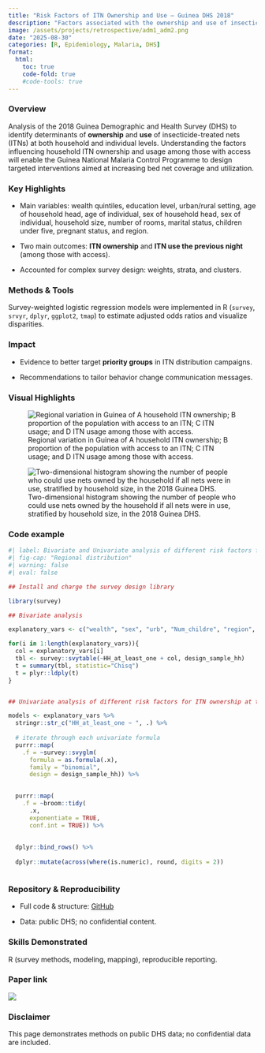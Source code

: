 ```yaml
---
title: "Risk Factors of ITN Ownership and Use – Guinea DHS 2018"
description: "Factors associated with the ownership and use of insecticide-treated nets in Guinea: an analysis of the 2018 Demographic and Health Survey"
image: /assets/projects/retrospective/adm1_adm2.png  
date: "2025-08-30"
categories: [R, Epidemiology, Malaria, DHS]
format:
  html:
    toc: true
    code-fold: true
    #code-tools: true
---
```


### Overview

Analysis of the 2018 Guinea Demographic and Health Survey (DHS) to identify determinants of **ownership** and **use** of insecticide-treated nets (ITNs) at both household and individual levels. Understanding the factors influencing household ITN ownership and usage among those with access will enable the Guinea National Malaria Control Programme to design targeted interventions aimed at increasing bed net coverage and utilization.

### **Key Highlights**

-   Main variables: wealth quintiles, education level, urban/rural setting, age of household head, age of individual, sex of household head, sex of individual, household size, number of rooms, marital status, children under five, pregnant status, and region.

-   Two main outcomes: **ITN ownership** and **ITN use the previous night** (among those with access).

-   Accounted for complex survey design: weights, strata, and clusters.

### **Methods & Tools**

Survey-weighted logistic regression models were implemented in R (`survey`, `srvyr`, `dplyr`, `ggplot2`, `tmap`) to estimate adjusted odds ratios and visualize disparities.

### **Impact**

-   Evidence to better target **priority groups** in ITN distribution campaigns.

-   Recommendations to tailor behavior change communication messages.

### Visual Highlights

![Regional variation in Guinea of A household ITN ownership; B proportion of the population with access to an ITN; C ITN usage; and D ITN usage among those with access.](images/Fichier_8.png)

![Two-dimensional histogram showing the number of people who could use nets owned by the household if all nets were in use, stratified by household size, in the 2018 Guinea DHS.](images/two_dimensionel.png)

### Code example

```r
#| label: Bivariate and Univariate analysis of different risk factors for ITN ownership at the country level
#| fig-cap: "Regional distribution"
#| warning: false
#| eval: false

## Install and charge the survey design library

library(survey)

## Bivariate analysis

explanatory_vars <- c("wealth", "sex", "urb", "Num_childre", "region", "rooms", "hh_size", "Edu", "head_age", "Marital")

for(i in 1:length(explanatory_vars)){
  col = explanatory_vars[i]
  tbl <- survey::svytable(~HH_at_least_one + col, design_sample_hh)
  t = summary(tbl, statistic="Chisq")
  t = plyr::ldply(t)
}


## Univariate analysis of different risk factors for ITN ownership at the country level 

models <- explanatory_vars %>%      
  stringr::str_c("HH_at_least_one ~ ", .) %>%      
  
  # iterate through each univariate formula
  purrr::map(                               
    .f = ~survey::svyglm(                      
      formula = as.formula(.x),      
      family = "binomial",           
      design = design_sample_hh)) %>%       
  

  purrr::map(
    .f = ~broom::tidy(
      .x, 
      exponentiate = TRUE,           
      conf.int = TRUE)) %>%         
  
 
  dplyr::bind_rows() %>% 
  
  dplyr::mutate(across(where(is.numeric), round, digits = 2))



```

### Repository & Reproducibility

-   Full code & structure: [GitHub](https://github.com/Ousmanerabi/Risk_factors_ITN_Guinea_DHS_2018 "Risk_factors_ITN_Guinea_DHS_2018")

-   Data: public DHS; no confidential content.

### Skills Demonstrated

R (survey methods, modeling, mapping), reproducible reporting.

### Paper link

[![](https://img.shields.io/badge/PDF-Download-red?logo=adobeacrobatreader)](https://link.springer.com/content/pdf/10.1186/s12936-023-04463-z.pdf)

### Disclaimer

This page demonstrates methods on public DHS data; no confidential data are included.
